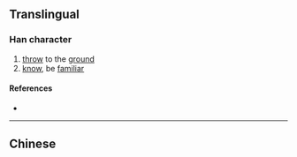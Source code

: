 {{character info/new}}
{{also|摜}}
==Translingual==

===Han character===
{{Han char|rn=64|rad=手|as=08|sn=11|four=|canj=QWJO|ids=⿰扌贯}}

# [[throw]] to the [[ground]]
# [[know]], be [[familiar]]

====References====
* {{Han ref|kx=0440.181|hdz=31910.020|uh=63BC|ud=25532}}

----

==Chinese==
{{zh-see|摜}}